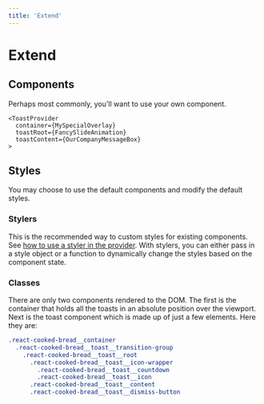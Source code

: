 ```yaml
---
title: 'Extend'
---
```


# Extend

## Components

Perhaps most commonly, you'll want to use your own component.

```tsx
<ToastProvider
  container={MySpecialOverlay}
  toastRoot={FancySlideAnimation}
  toastContent={OurCompanyMessageBox}
>
```

## Styles

You may choose to use the default components and modify the default styles.

### Stylers

This is the recommended way to custom styles for existing components. See [how to use a styler in the provider](/provider#stylers). With stylers, you can either pass in a style object or a function to dynamically change the styles based on the component state.

### Classes

There are only two components rendered to the DOM. The first is the container that holds all the toasts in an absolute position over the viewport. Next is the toast component which is made up of just a few elements. Here they are:

```sass
.react-cooked-bread__container
  .react-cooked-bread__toast__transition-group
    .react-cooked-bread__toast__root
      .react-cooked-bread__toast__icon-wrapper
        .react-cooked-bread__toast__countdown
        .react-cooked-bread__toast__icon
      .react-cooked-bread__toast__content
      .react-cooked-bread__toast__dismiss-button
```

